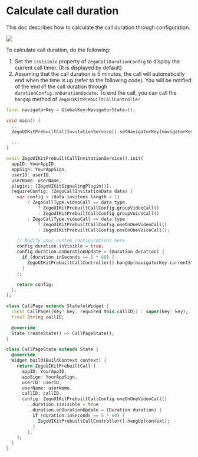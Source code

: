 # Calculate call duration

This doc describes how to calculate the call duration through configuration.

<Frame width="256" height="auto" caption="">
  <img src="https://media-resource.spreading.io/5fa3f99cda659c8c9f2907cbb0242e6c/workspace86/call_duration.jpeg" />
</Frame>


To calculate call duration, do the following:

1. Set the `isVisible` property of `ZegoCallDurationConfig` to display the current call timer. (It is displayed by default)
2. Assuming that the call duration is 5 minutes, the call will automatically end when the time is up (refer to the following code). You will be notified of the end of the call duration through `durationConfig.onDurationUpdate`. To end the call, you can call the `hangUp` method of `ZegoUIKitPrebuiltCallController`.

<CodeGroup>

```dart title="With call invitation"
final navigatorKey = GlobalKey<NavigatorState>();

void main() {
  ...
  ZegoUIKitPrebuiltCallInvitationService().setNavigatorKey(navigatorKey);

  ...
}

await ZegoUIKitPrebuiltCallInvitationService().init(
  appID: YourAppID,
  appSign: YourAppSign,
  userID: userID,
  userName: userName,
  plugins: [ZegoUIKitSignalingPlugin()],
  requireConfig: (ZegoCallInvitationData data) {
    var config = (data.invitees.length > 1)
        ? ZegoCallType.videoCall == data.type
            ? ZegoUIKitPrebuiltCallConfig.groupVideoCall()
            : ZegoUIKitPrebuiltCallConfig.groupVoiceCall()
        : ZegoCallType.videoCall == data.type
            ? ZegoUIKitPrebuiltCallConfig.oneOnOneVideoCall()
            : ZegoUIKitPrebuiltCallConfig.oneOnOneVoiceCall();

    // Modify your custom configurations here.
    config.duration.isVisible = true;
    config.duration.onDurationUpdate = (Duration duration) {
      if (duration.inSeconds == 5 * 60) {
        ZegoUIKitPrebuiltCallController().hangUp(navigatorKey.currentState!.context);
      }
    };

    return config;
  },
);
```

```dart title="Basic call"
class CallPage extends StatefulWidget {
  const CallPage({Key? key, required this.callID}) : super(key: key);
  final String callID;

  @override
  State createState() => CallPageState();
}

class CallPageState extends State {
  @override
  Widget build(BuildContext context) {
    return ZegoUIKitPrebuiltCall (
      appID: YourAppID,
      appSign: YourAppSign,
      userID: userID,
      userName: userName,
      callID: callID,
      config: ZegoUIKitPrebuiltCallConfig.oneOnOneVideoCall()
        ..duration.isVisible = true
        ..duration.onDurationUpdate = (Duration duration) {
          if (duration.inSeconds == 5 * 60) {
            ZegoUIKitPrebuiltCallController().hangUp(context);
          }
        },
    );
  }
}
```

</CodeGroup>


